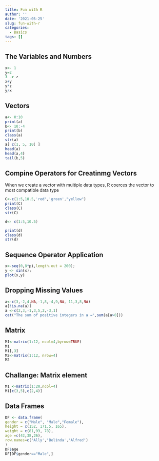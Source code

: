 ```yaml
---
title: Fun with R
author: ''
date: '2021-05-25'
slug: fun-with-r
categories:
  - Basics
tags: []
---
```

## The Variables and Numbers 

```r
x<- 1
y=2
3 -> z
x+y
y*z
y/x
```

## Vectors

```r
a<- 0:10
print(a)
b<- 10:-4
print(b)
class(a)
str(a)
a[ c(1, 5, 10) ]
head(a)
head(a,4)
tail(b,5)
```
## Compine Operators for Creatinmg Vectors
When we create a vector with multiple data types, R coerces the vector to most compatible data type

```r

C<-c(1:5,10.5,'red','green',"yellow")
print(C)
class(C)
str(C)

d<- c(1:5,10.5)

print(d)
class(d)
str(d)

```

## Sequence Operator Application

```r
x<-seq(0,8*pi,length.out = 200);
y <- sin(x);
plot(x,y)
```


## Dropping Missing Values

```r
a<-c(3,-2,4,NA,-1,8,-4,9,NA, 11,3,8,NA)
a[!is.na(a)]
a <-c(2,3,-1,3,5,2,-3,1)
cat("The sum of positive integers in a =",sum(a[a>0]))

```


## Matrix 
```r
M1<-matrix(1:12, ncol=4,byrow=TRUE)
M1
M1[,3]
M2<-matrix(1:12, nrow=4)
M2
```
## Challange: Matrix element
```r
M1 <-matrix(1:20,ncol=4) 
M1[c(3,5),c(2,4)]
```
## Data Frames
```r
DF <- data.frame(
gender = c("Male", "Male","Female"),
height = c(152, 171.5, 165),
weight = c(81,93, 78),
age =c(42,38,26),
row.names=c('Ally','Belinda','Alfred')
)
DF$age
DF[DF$gender=="Male",]
```

